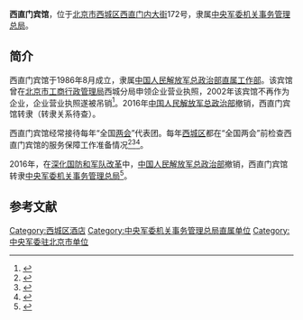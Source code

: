 {{Infobox PRCG
|color = darkgreen
|机构名称 = 西直门宾馆
|机构名称2 =
|上级机构 = [[中央军委机关事务管理总局招待局|中央军委机关事务管理总局招待局]]
|机构类型 = 
|军事级别 = 
|标志1 = China Emblem PLA.svg
|标志1说明 = [[中国人民解放军军徽|中国人民解放军军徽]]
|职位1 = 
|人员1 = 
|衔级1 = 
|职位2 = 
|人员2 =
|职位3 =
|人员3 =
|职位4 =
|人员4 =
|地址1 = [[北京市|北京市]][[西城区|西城区]][[西直门内大街|西直门内大街]]172号
|成立时间 = 1986年
|image1=Xizhimen Hotel (20210217164711).jpg
|a=
|b=
|c=
|d=
|E=
|e=
}}

'''西直门宾馆'''，位于[[北京市|北京市]][[西城区|西城区]][[西直门内大街|西直门内大街]]172号，隶属[[中央军委机关事务管理总局|中央军委机关事务管理总局]]。

==简介==
西直门宾馆于1986年8月成立，隶属[[中国人民解放军总政治部直属工作部|中国人民解放军总政治部直属工作部]]。该宾馆曾在[[北京市工商行政管理局|北京市工商行政管理局]]西城分局申领企业营业执照，2002年该宾馆不再作为企业，企业营业执照遂被吊销<ref>{{Cite web |url = http://qyxy.baic.gov.cn |title = 北京西直门宾馆（吊销） |author =  |date =  |publisher = 北京市企业信用信息网 |language =  |accessdate = 2017-03-28 |quote =  |archive-url = https://web.archive.org/web/20170413220159/http://qyxy.baic.gov.cn/ |archive-date = 2017-04-13 |dead-url = yes }}</ref>。2016年[[中国人民解放军总政治部|中国人民解放军总政治部]]撤销，西直门宾馆转隶（转隶关系待查）。

西直门宾馆经常接待每年“全国[[两会|两会]]”代表团。每年[[西城区|西城区]]都在“全国两会”前检查西直门宾馆的服务保障工作准备情况<ref>{{Cite web |url = http://news.163.com/15/0228/20/AJIODKH000014SEH.html |title = 今年全国人大代表政协委员开会时住哪儿 |author =  |date = 2015-02-28 |publisher = 网易 |language =  |accessdate =  |quote =  |archive-url = https://web.archive.org/web/20170329050126/http://news.163.com/15/0228/20/AJIODKH000014SEH.html |archive-date = 2017-03-29 |dead-url = yes }}</ref><ref>{{Cite web|url =http://www.beijing.gov.cn/zfzx/qxrd/xcq/201703/t20170302_1328335.htm|title =我区领导检查全国“两会”服务保障工作|author =|date =2017-03-02|publisher =首都之窗|language =|accessdate =|quote =|deadurl =yes|archiveurl =https://web.archive.org/web/20170329050938/http://www.beijing.gov.cn/zfzx/qxrd/xcq/201703/t20170302_1328335.htm|archivedate =2017-03-29|df =}}</ref><ref>{{cite web|url=http://www.crcc.cn/art/2019/3/25/art_618_2868869.html|title=中铁建设集团电梯公司圆满完成全国“两会”保驾任务|publisher=[[中国铁建|中国铁建]]|date=2019-03-25|quote=中央军委机关事务管理总局招待局西直门宾馆承接了出席全国“两会”接待保障任务|accessdate=2021-02-17}}</ref>。

2016年，在[[深化国防和军队改革|深化国防和军队改革]]中，[[中国人民解放军总政治部|中国人民解放军总政治部]]撤销，西直门宾馆转隶[[中央军委机关事务管理总局|中央军委机关事务管理总局]]<ref name=zongju>{{Cite web |url = http://www.81.cn/jfjbmap/content/2017-08/23/content_186216.htm |title = 奋楫中流勇攻坚——深化军委机关服务保障改革释放新体制效能纪实 |author =  |date = 2017-08-23 |publisher = 中国军网 |language =  |accessdate =  |quote =  |archive-date = 2017-09-03 |archive-url = https://web.archive.org/web/20170903212325/http://www.81.cn/jfjbmap/content/2017-08/23/content_186216.htm |dead-url = no }}</ref>。

==参考文献==
{{Reflist|2}}

{{中央军委|属}}
[[Category:西城区酒店|Category:西城区酒店]]
[[Category:中央军委机关事务管理总局直属单位|Category:中央军委机关事务管理总局直属单位]]
[[Category:中央军委驻北京市单位|Category:中央军委驻北京市单位]]
